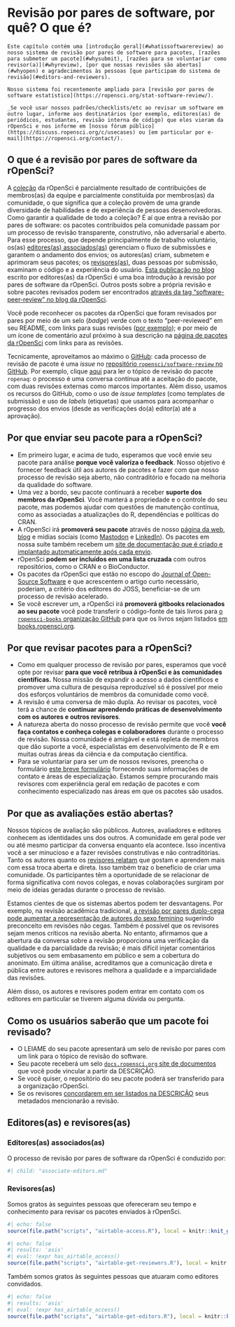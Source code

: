 # Revisão por pares de software, por quê? O que é? {#softwarereviewintro}

```block
Este capítulo contém uma [introdução geral](#whatissoftwarereview) ao nosso sistema de revisão por pares de software para pacotes, [razões para submeter um pacote](#whysubmit), [razões para se voluntariar como revisor(a)](#whyreview), [por que nossas revisões são abertas](#whyopen) e agradecimentos às pessoas [que participam do sistema de revisão](#editors-and-reviewers).

Nosso sistema foi recentemente ampliado para [revisão por pares de software estatístico](https://ropensci.org/stat-software-review/).

_Se você usar nossos padrões/checklists/etc ao revisar um software em outro lugar, informe aos destinatários (por exemplo, editores(as) de periódicos, estudantes, revisão interna de código) que eles vieram da rOpenSci e nos informe em [nosso fórum público](https://discuss.ropensci.org/c/usecases) ou [em particular por e-mail](https://ropensci.org/contact/). 
```

## O que é a revisão por pares de software da rOpenSci? {#whatissoftwarereview}

A [coleção](https://ropensci.org/packages/) da rOpenSci é parcialmente resultado de contribuições de  membros(as) da equipe e parcialmente constituída por membros(as) da comunidade, o que significa que a coleção provém de uma grande diversidade de habilidades e de experiência de pessoas desenvolvedoras. Como garantir a qualidade de todo a coleção? É aí que entra a revisão por pares de software: os pacotes contribuídos pela comunidade passam por um processo de revisão transparente, construtivo, não adversarial e aberto. Para esse processo, que depende principalmente de trabalho voluntário, os(as) [editores(as) associados(as)](#associateditors) gerenciam o fluxo de submissões e garantem o andamento dos envios; os autores(as) criam, submetem e aprimoram seus pacotes; os [revisores(as)](#reviewers), duas pessoas por submissão, examinam o código e a experiência do usuário. [Esta publicação no blog](https://www.numfocus.org/blog/how-ropensci-uses-code-review-to-promote-reproducible-science/) escrito por editores(as) da rOpenSci é uma boa introdução à revisão por pares de software da rOpenSci.  Outros posts sobre a própria revisão e sobre pacotes revisados podem ser encontrados [através da tag "software-peer-review" no blog da rOpenSci](https://ropensci.org/tags/software-peer-review/).

Você pode reconhecer os pacotes da rOpenSci que foram revisados por pares por meio de um selo (*badge*) verde com o texto "peer-reviewed" em seu README, com links para suas revisões ([por exemplo](https://github.com/ropensci/restez#locally-query-genbank-)); e por meio de um ícone de comentário azul próximo à sua descrição na [página de pacotes da rOpenSci](https://ropensci.org/packages/) com links para as revisões.

Tecnicamente, aproveitamos ao máximo o [GitHub](https://github.com/): cada processo de revisão de pacote é uma *issue* no [repositório `ropensci/software-review` no GitHub](https://github.com/ropensci/software-review/). Por exemplo, clique [aqui](https://github.com/ropensci/software-review/issues/24) para ler o tópico de revisão do pacote `ropenaq`: o processo é uma conversa contínua até a aceitação do pacote, com duas revisões externas como marcos importantes. Além disso, usamos os recursos do GitHub, como o uso de *issue templates* (como templates de submissão) e uso de *labels* (etiquetas) que usamos para acompanhar o progresso dos envios (desde as verificações do(a) editor(a) até a aprovação).

## Por que enviar seu pacote para a rOpenSci? {#whysubmit}

- Em primeiro lugar, e acima de tudo, esperamos que você envie seu pacote para análise **porque você valoriza o feedback**.  Nosso objetivo é fornecer feedback útil aos autores de pacotes e fazer com que nosso processo de revisão seja aberto, não contraditório e focado na melhoria da qualidade do software.
- Uma vez a bordo, seu pacote continuará a receber **suporte dos membros da rOpenSci**.  Você manterá a propriedade e o controle do seu pacote, mas podemos ajudar com questões de manutenção contínua, como as associadas a atualizações do R, dependências e políticas do CRAN.
- A rOpenSci irá **promoverá seu pacote** através de nosso [página da web](https://ropensci.org/packages/), [blog](https://ropensci.org/blog/) e mídias sociais (como [Mastodon](https://fosstodon.org/@ropensci) e [LinkedIn](https://www.linkedin.com/company/ropensci/)). Os pacotes em nossa suíte também recebem um [site de documentação que é criado e implantado automaticamente após cada envio](#docsropensci).
- rOpenSci **podem ser incluídos em uma lista cruzada** com outros repositórios, como o CRAN e o BioConductor.
- Os pacotes da rOpenSci que estão no escopo do [Journal of Open-Source Software](https://joss.theoj.org/) e que acrescentem o artigo curto necessário, poderiam, a critério dos editores do JOSS, beneficiar-se de um processo de revisão acelerado.
- Se você escrever um, a rOpenSci irá **promoverá gitbooks relacionados ao seu pacote** você pode transferir o código-fonte de tais livros para [o `ropensci-books` organização GitHub](https://github.com/ropensci-books) para que os livros sejam listados [em books.ropensci.org](https://books.ropensci.org/).

## Por que revisar pacotes para a rOpenSci? {#whyreview}

- Como em qualquer processo de revisão por pares, esperamos que você opte por revisar **para que você retribua à rOpenSci e às comunidades científicas.**  Nossa missão de expandir o acesso a dados científicos e promover uma cultura de pesquisa reproduzível só é possível por meio dos esforços voluntários de membros da comunidade como você.
- A revisão é uma conversa de mão dupla. Ao revisar os pacotes, você terá a chance de **continuar aprendendo práticas de desenvolvimento com os autores e outros revisores**.
- A natureza aberta do nosso processo de revisão permite que você **você faça contatos e conheça colegas e colaboradores** durante o processo de revisão. Nossa comunidade é amigável e está repleta de membros que dão suporte a você, especialistas em desenvolvimento de R e em muitas outras áreas da ciência e da computação científica.
- Para se voluntariar para ser um de nossos revisores, preencha o formulário [este breve formulário](https://airtable.com/shrnfDI2S9uuyxtDw) fornecendo suas informações de contato e áreas de especialização. Estamos sempre procurando mais revisores com experiência geral em redação de pacotes e com conhecimento especializado nas áreas em que os pacotes são usados.

## Por que as avaliações estão abertas? {#whyopen}

Nossos tópicos de avaliação são públicos. Autores, avaliadores e editores conhecem as identidades uns dos outros. A comunidade em geral pode ver ou até mesmo participar da conversa enquanto ela acontece. Isso incentiva você a ser minucioso e a fazer revisões construtivas e não contraditórias. Tanto os autores quanto os [revisores relatam](https://ropensci.org/tags/reviewer/) que gostam e aprendem mais com essa troca aberta e direta. Isso também traz o benefício de criar uma comunidade. Os participantes têm a oportunidade de se relacionar de forma significativa com novos colegas, e novas colaborações surgiram por meio de ideias geradas durante o processo de revisão.

Estamos cientes de que os sistemas abertos podem ter desvantagens. Por exemplo, na revisão acadêmica tradicional, [a revisão por pares duplo-cega pode aumentar a representação de autores do sexo feminino](https://www.sciencedirect.com/science/article/pii/S0169534707002704) sugerindo preconceito em revisões não cegas. Também é possível que os revisores sejam menos críticos na revisão aberta. No entanto, afirmamos que a abertura da conversa sobre a revisão proporciona uma verificação da qualidade e da parcialidade da revisão; é mais difícil injetar comentários subjetivos ou sem embasamento em público e sem a cobertura do anonimato. Em última análise, acreditamos que a comunicação direta e pública entre autores e revisores melhora a qualidade e a imparcialidade das revisões.

Além disso, os autores e revisores podem entrar em contato com os editores em particular se tiverem alguma dúvida ou pergunta.

## Como os usuários saberão que um pacote foi revisado? {#how-will-users-know-a-package-has-been-reviewed}

- O LEIAME do seu pacote apresentará um selo de revisão por pares com um link para o tópico de revisão do software.
- Seu pacote receberá um selo [`docs.ropensci.org` site de documentos](#rodocsci) que você pode vincular a partir da DESCRIÇÃO.
- Se você quiser, o repositório do seu pacote poderá ser transferido para a organização rOpenSci.
- Se os revisores [concordarem em ser listados na DESCRIÇÃO](#authorship) seus metadados mencionarão a revisão.

## Editores(as) e revisores(as) {#editors-and-reviewers}

### Editores(as) associados(as) {#associateditors}

O processo de revisão por pares de software da rOpenSci é conduzido por:

```r
#| child: "associate-editors.md"
```

### Revisores(as) {#reviewers}

Somos gratos às seguintes pessoas que ofereceram seu tempo e conhecimento para revisar os pacotes enviados à rOpenSci.

```r
#| echo: false
source(file.path("scripts", "airtable-access.R"), local = knitr::knit_global())
```

```r
#| echo: false
#| results: 'asis'
#| eval: !expr has_airtable_access()
source(file.path("scripts", "airtable-get-reviewers.R"), local = knitr::knit_global())
```

Também somos gratos às seguintes pessoas que atuaram como editores convidados.

```r
#| echo: false
#| results: 'asis'
#| eval: !expr has_airtable_access()
source(file.path("scripts", "airtable-get-editors.R"), local = knitr::knit_global())

```


